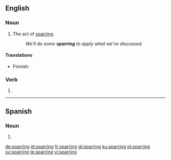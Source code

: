 ==English==

===Noun===
{{en-noun}}

# The act of [[spar]]ring.
#: ''We'll do some '''sparring''' to apply what we've discussed.''

====Translations====
{{trans-top|act of sparring}}
* Finnish: {{t|fi|sparraus}}
{{trans-mid}}
{{trans-bottom}}

===Verb===
{{head|en|present participle}}

# {{present participle of|spar|lang=en|nocat=1}}
----
==Spanish==

===Noun===
{{es-noun|m|-}}

# {{l|en|sparring}}

[[de:sparring]]
[[et:sparring]]
[[fr:sparring]]
[[gl:sparring]]
[[ku:sparring]]
[[pl:sparring]]
[[sv:sparring]]
[[te:sparring]]
[[vi:sparring]]